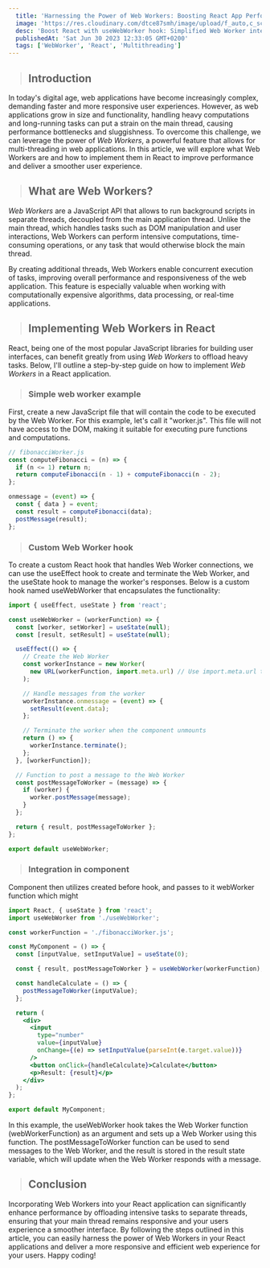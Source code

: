```yaml
---
  title: 'Harnessing the Power of Web Workers: Boosting React App Performance'
  image: 'https://res.cloudinary.com/dtce87smh/image/upload/f_auto,c_scale,w_1000,ar_16:9/v1691163676/web-workers_oqlzih.jpg'
  desc: 'Boost React with useWebWorker hook: Simplified Web Worker integration for better performance.'
  publishedAt: 'Sat Jun 30 2023 12:33:05 GMT+0200'
  tags: ['WebWorker', 'React', 'Multithreading']
---
```


> ## Introduction

In today's digital age, web applications have become increasingly complex, demanding faster and more responsive user experiences. However, as web applications grow in size and functionality, handling heavy computations and long-running tasks can put a strain on the main thread, causing performance bottlenecks and sluggishness. To overcome this challenge, we can leverage the power of _Web Workers_, a powerful feature that allows for multi-threading in web applications. In this article, we will explore what Web Workers are and how to implement them in React to improve performance and deliver a smoother user experience.

> ## What are Web Workers?

_Web Workers_ are a JavaScript API that allows to run background scripts in separate threads, decoupled from the main application thread. Unlike the main thread, which handles tasks such as DOM manipulation and user interactions, Web Workers can perform intensive computations, time-consuming operations, or any task that would otherwise block the main thread.

By creating additional threads, Web Workers enable concurrent execution of tasks, improving overall performance and responsiveness of the web application. This feature is especially valuable when working with computationally expensive algorithms, data processing, or real-time applications.

> ## Implementing Web Workers in React

React, being one of the most popular JavaScript libraries for building user interfaces, can benefit greatly from using _Web Workers_ to offload heavy tasks. Below, I'll outline a step-by-step guide on how to implement _Web Workers_ in a React application.

> ### Simple web worker example

First, create a new JavaScript file that will contain the code to be executed by the Web Worker. For this example, let's call it "worker.js". This file will not have access to the DOM, making it suitable for executing pure functions and computations.

```jsx
// fibonacciWorker.js
const computeFibonacci = (n) => {
  if (n <= 1) return n;
  return computeFibonacci(n - 1) + computeFibonacci(n - 2);
};

onmessage = (event) => {
  const { data } = event;
  const result = computeFibonacci(data);
  postMessage(result);
};
```

> ### Custom Web Worker hook
To create a custom React hook that handles Web Worker connections, we can use the useEffect hook to create and terminate the Web Worker, and the useState hook to manage the worker's responses. Below is a custom hook named useWebWorker that encapsulates the functionality:

```jsx
import { useEffect, useState } from 'react';

const useWebWorker = (workerFunction) => {
  const [worker, setWorker] = useState(null);
  const [result, setResult] = useState(null);

  useEffect(() => {
    // Create the Web Worker
    const workerInstance = new Worker(
      new URL(workerFunction, import.meta.url) // Use import.meta.url to get the current script's URL
    );

    // Handle messages from the worker
    workerInstance.onmessage = (event) => {
      setResult(event.data);
    };

    // Terminate the worker when the component unmounts
    return () => {
      workerInstance.terminate();
    };
  }, [workerFunction]);

  // Function to post a message to the Web Worker
  const postMessageToWorker = (message) => {
    if (worker) {
      worker.postMessage(message);
    }
  };

  return { result, postMessageToWorker };
};

export default useWebWorker;
```

> ### Integration in component  

Component then utilizes created before hook, and passes to it webWorker function which might 

```jsx
import React, { useState } from 'react';
import useWebWorker from './useWebWorker';

const workerFunction = './fibonacciWorker.js';

const MyComponent = () => {
  const [inputValue, setInputValue] = useState(0);

  const { result, postMessageToWorker } = useWebWorker(workerFunction);

  const handleCalculate = () => {
    postMessageToWorker(inputValue);
  };

  return (
    <div>
      <input
        type="number"
        value={inputValue}
        onChange={(e) => setInputValue(parseInt(e.target.value))}
      />
      <button onClick={handleCalculate}>Calculate</button>
      <p>Result: {result}</p>
    </div>
  );
};

export default MyComponent;
```
In this example, the useWebWorker hook takes the Web Worker function (webWorkerFunction) as an argument and sets up a Web Worker using this function. The postMessageToWorker function can be used to send messages to the Web Worker, and the result is stored in the result state variable, which will update when the Web Worker responds with a message.

> ## Conclusion

Incorporating Web Workers into your React application can significantly enhance performance by offloading intensive tasks to separate threads, ensuring that your main thread remains responsive and your users experience a smoother interface. By following the steps outlined in this article, you can easily harness the power of Web Workers in your React applications and deliver a more responsive and efficient web experience for your users. Happy coding!




